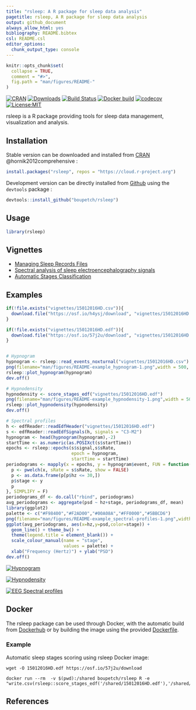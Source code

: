 ```yaml
---
title: "rsleep: A R package for sleep data analysis"
pagetitle: rsleep, A R package for sleep data analysis
output: github_document
always_allow_html: yes
bibliography: README.bibtex
csl: README.csl
editor_options: 
  chunk_output_type: console
---
```


<!-- README.md is generated from README.Rmd. Please edit that file -->

```r
knitr::opts_chunk$set(
  collapse = TRUE,
  comment = "#>",
  fig.path = "man/figures/README-"
)
```

[![CRAN](http://www.r-pkg.org/badges/version/rsleep)](https://cran.r-project.org/package=rsleep) [![Downloads](https://cranlogs.r-pkg.org/badges/grand-total/rsleep)](https://cran.r-project.org/package=rsleep) [![Build Status](https://travis-ci.org/boupetch/rsleep.svg?branch=master)](https://travis-ci.org/boupetch/rsleep)  [![Docker build](https://img.shields.io/docker/cloud/build/boupetch/rsleep)](https://cloud.docker.com/repository/docker/boupetch/rsleep/)
[![codecov](https://codecov.io/gh/boupetch/rsleep/branch/master/graph/badge.svg)](https://codecov.io/gh/boupetch/rsleep) [![License:MIT](https://img.shields.io/badge/License-MIT-blue.svg)](https://opensource.org/licenses/MIT) 

rsleep is a R package providing tools for sleep data management, visualization and analysis. 

## Installation

Stable version can be downloaded and installed from [CRAN](https://cran.r-project.org/) @hornik2012comprehensive :

```r
install.packages("rsleep", repos = "https://cloud.r-project.org")
```

Development version can be directly installed from [Github](https://github.com/) using the `devtools` package :

```r
devtools::install_github("boupetch/rsleep")
```

## Usage

```r
library(rsleep)
```

## Vignettes

  * [Managing Sleep Records Files](http://htmlpreview.github.io/?https://raw.githubusercontent.com/boupetch/rsleep/master/doc/Managing_Sleep_Records_Files.html)
  * [Spectral analysis of sleep electroencephalography signals](http://htmlpreview.github.io/?https://raw.githubusercontent.com/boupetch/rsleep/master/doc/Spectral_analysis_sleep_electroencephalography.html)
  * [Automatic Stages Classification](http://htmlpreview.github.io/?https://raw.githubusercontent.com/boupetch/rsleep/master/doc/Automatic_Stage_Classification.html)
  
## Examples

```r

if(!file.exists("vignettes/15012016HD.csv")){
  download.file("https://osf.io/h4ysj/download", "vignettes/15012016HD.csv")
}

if(!file.exists("vignettes/15012016HD.edf")){
  download.file("https://osf.io/57j2u/download", "vignettes/15012016HD.edf")
}


# Hypnogram
hypnogram <- rsleep::read_events_noxturnal("vignettes/15012016HD.csv")
png(filename="man/figures/README-example_hypnogram-1.png",width = 500, height = 200)
rsleep::plot_hypnogram(hypnogram)
dev.off()

# Hypnodensity
hypnodensity <- score_stages_edf("vignettes/15012016HD.edf")
png(filename="man/figures/README-example_hypnodensity-1.png",width = 500, height = 200)
rsleep::plot_hypnodensity(hypnodensity)
dev.off()

# Spectral profiles
h <- edfReader::readEdfHeader("vignettes/15012016HD.edf")
s <- edfReader::readEdfSignals(h, signals = "C3-M2")
hypnogram <- head(hypnogram(hypnogram),-2)
startTime <- as.numeric(as.POSIXct(s$startTime))
epochs <- rsleep::epochs(s$signal,s$sRate,
                         epoch = hypnogram,
                         startTime = startTime)
periodograms <- mapply(x = epochs, y = hypnogram$event, FUN = function(x,y){
  p <- pwelch(x, sRate = s$sRate, show = FALSE)
  p <- as.data.frame(p[p$hz <= 30,])
  p$stage <- y
  p
}, SIMPLIFY = F)
periodograms_df <- do.call("rbind", periodograms)
avg_periodograms <- aggregate(psd ~ hz+stage, periodograms_df, mean)
library(ggplot2)
palette <- c("#F98400","#F2AD00","#00A08A","#FF0000","#5BBCD6")
png(filename="man/figures/README-example_spectral-profiles-1.png",width = 500, height = 300)
ggplot(avg_periodograms, aes(x=hz,y=psd,color=stage)) +
  geom_line() + theme_bw() +
  theme(legend.title = element_blank()) + 
  scale_colour_manual(name = "stage",
                      values = palette) +
  xlab("Frequency (Hertz)") + ylab("PSD")
dev.off()
```

[![Hypnogram](man/figures/README-example_hypnogram-1.png)](http://htmlpreview.github.io/?https://raw.githubusercontent.com/boupetch/rsleep/master/doc/Managing_Sleep_Records_Files.html)

[![Hypnodensity](man/figures/README-example_hypnodensity-1.png)](http://htmlpreview.github.io/?https://raw.githubusercontent.com/boupetch/rsleep/master/doc/Automatic_Stage_Classification.html)

[![EEG Spectral profiles](man/figures/README-example_spectral-profiles-1.png)](http://htmlpreview.github.io/?https://raw.githubusercontent.com/boupetch/rsleep/master/doc/Spectral_analysis_sleep_electroencephalography.html)

## Docker

The rsleep package can be used through Docker, with the automatic build from [Dockerhub](https://cloud.docker.com/repository/docker/boupetch/rsleep/) or by building the image using the provided [Dockerfile](https://github.com/boupetch/rsleep/blob/master/Dockerfile).

### Example

Automatic sleep stages scoring using rsleep Docker image:

```
wget -O 15012016HD.edf https://osf.io/57j2u/download 

docker run --rm  -v $(pwd):/shared boupetch/rsleep R -e "write.csv(rsleep::score_stages_edf('/shared/15012016HD.edf'),'/shared/hypnodensity.csv')"
```
  
## References
